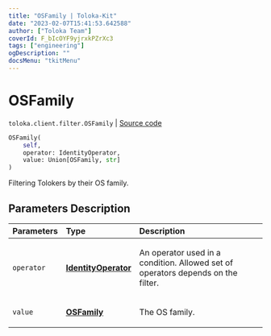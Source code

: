 ```yaml
---
title: "OSFamily | Toloka-Kit"
date: "2023-02-07T15:41:53.642588"
author: ["Toloka Team"]
coverId: F_bIcOYF9yjrxkPZrXc3
tags: ["engineering"]
ogDescription: ""
docsMenu: "tkitMenu"
---
```


# OSFamily
`toloka.client.filter.OSFamily` | [Source code](https://github.com/Toloka/toloka-kit/blob/v1.1.3/src/client/filter.py#L552)

```python
OSFamily(
    self,
    operator: IdentityOperator,
    value: Union[OSFamily, str]
)
```

Filtering Tolokers by their OS family.

## Parameters Description

| Parameters | Type | Description |
| :----------| :----| :-----------|
`operator`|**[IdentityOperator](/docs-new/toloka-kit/reference/toloka.client.primitives.operators.IdentityOperator)**|<p>An operator used in a condition. Allowed set of operators depends on the filter.</p>
`value`|**[OSFamily](/docs-new/toloka-kit/reference/toloka.client.filter.OSFamily.OSFamily)**|<p>The OS family.</p>
